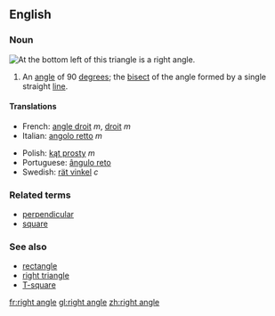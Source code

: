==English==
===Noun===
[[Image:Triangle.Right.svg|thumb|right|At the bottom left of this triangle is a '''right angle'''.]]
{{en-noun-reg}}

#{{geometry}} An [[angle]] of 90 [[degree]]s; the [[bisect]] of the angle formed by a single straight [[line]].

====Translations====
{{top}}
*French: [[angle droit]] ''m'', [[droit]] ''m''
*Italian: [[angolo retto]] ''m''
{{mid}}
*Polish: [[kąt prosty]] ''m''
*Portuguese: [[ângulo reto]] {{m}}
*Swedish: [[rät vinkel]] ''c''
{{bottom}}

===Related terms===
* [[perpendicular]]
* [[square]]

===See also===
* [[rectangle]]
* [[right triangle]]
* [[T-square]]

[[fr:right angle]]
[[gl:right angle]]
[[zh:right angle]]